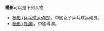 '''楊影'''可以是下列人物

* [[杨影_(乒乓球运动员)|杨影 (乒乓球运动员)]]，中國女子乒乓球运动员。
* [[杨影_(导演)|杨影 (导演)]]，中國導演。

{{disambig|Y影|Cat=二字杨姓人名消歧义}}